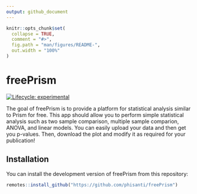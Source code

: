 ```yaml
---
output: github_document
---
```


```r
knitr::opts_chunk$set(
  collapse = TRUE,
  comment = "#>",
  fig.path = "man/figures/README-",
  out.width = "100%"
)
```

# freePrism

<!-- badges: start -->
[![Lifecycle: experimental](https://img.shields.io/badge/lifecycle-experimental-orange.svg)](https://lifecycle.r-lib.org/articles/stages.html#experimental)
<!-- badges: end -->

The goal of freePrism is to provide a platform for statistical analysis similar to Prism for free. This app should allow you to perform simple statistical analysis such as two sample comparison, multiple sample comparion, ANOVA, and linear models. You can easily upload your data and then get you p-values. Then, download the plot and modify it as required for your publication!

## Installation

You can install the development version of freePrism from this repository:

``` r
remotes::install_github("https://github.com/phisanti/freePrism")
```
